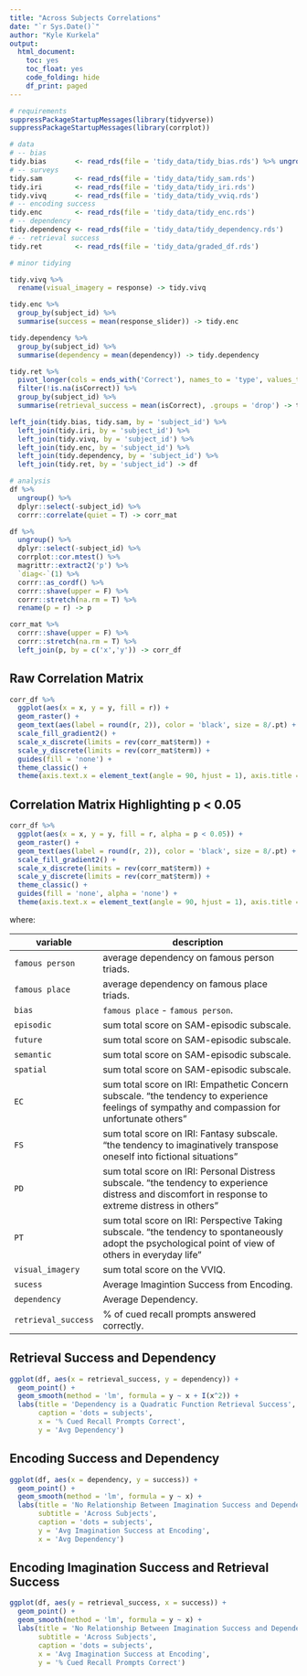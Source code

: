 ```yaml
---
title: "Across Subjects Correlations"
date: "`r Sys.Date()`"
author: "Kyle Kurkela"
output: 
  html_document:
    toc: yes
    toc_float: yes
    code_folding: hide
    df_print: paged    
---
```


```r
# requirements
suppressPackageStartupMessages(library(tidyverse))
suppressPackageStartupMessages(library(corrplot))

# data
# -- bias
tidy.bias       <- read_rds(file = 'tidy_data/tidy_bias.rds') %>% ungroup()
# -- surveys
tidy.sam        <- read_rds(file = 'tidy_data/tidy_sam.rds')
tidy.iri        <- read_rds(file = 'tidy_data/tidy_iri.rds')
tidy.vivq       <- read_rds(file = 'tidy_data/tidy_vviq.rds')
# -- encoding success
tidy.enc        <- read_rds(file = 'tidy_data/tidy_enc.rds')
# -- dependency
tidy.dependency <- read_rds(file = 'tidy_data/tidy_dependency.rds')
# -- retrieval success
tidy.ret        <- read_rds(file = 'tidy_data/graded_df.rds')

```

```r
# minor tidying

tidy.vivq %>%
  rename(visual_imagery = response) -> tidy.vivq

tidy.enc %>%
  group_by(subject_id) %>%
  summarise(success = mean(response_slider)) -> tidy.enc

tidy.dependency %>%
  group_by(subject_id) %>%
  summarise(dependency = mean(dependency)) -> tidy.dependency

tidy.ret %>%
  pivot_longer(cols = ends_with('Correct'), names_to = 'type', values_to = 'isCorrect') %>%
  filter(!is.na(isCorrect)) %>%
  group_by(subject_id) %>%
  summarise(retrieval_success = mean(isCorrect), .groups = 'drop') -> tidy.ret

left_join(tidy.bias, tidy.sam, by = 'subject_id') %>%
  left_join(tidy.iri, by = 'subject_id') %>%
  left_join(tidy.vivq, by = 'subject_id') %>%
  left_join(tidy.enc, by = 'subject_id') %>%
  left_join(tidy.dependency, by = 'subject_id') %>%
  left_join(tidy.ret, by = 'subject_id') -> df
```

```r
# analysis
df %>%
  ungroup() %>%
  dplyr::select(-subject_id) %>%
  corrr::correlate(quiet = T) -> corr_mat

df %>%
  ungroup() %>%
  dplyr::select(-subject_id) %>%
  corrplot::cor.mtest() %>%
  magrittr::extract2('p') %>%
  `diag<-`(1) %>%
  corrr::as_cordf() %>%
  corrr::shave(upper = F) %>%
  corrr::stretch(na.rm = T) %>%
  rename(p = r) -> p

corr_mat %>%
  corrr::shave(upper = F) %>%
  corrr::stretch(na.rm = T) %>%
  left_join(p, by = c('x','y')) -> corr_df
```

## Raw Correlation Matrix

```r
corr_df %>%
  ggplot(aes(x = x, y = y, fill = r)) +
  geom_raster() +
  geom_text(aes(label = round(r, 2)), color = 'black', size = 8/.pt) +
  scale_fill_gradient2() +
  scale_x_discrete(limits = rev(corr_mat$term)) +
  scale_y_discrete(limits = rev(corr_mat$term)) +
  guides(fill = 'none') +
  theme_classic() +
  theme(axis.text.x = element_text(angle = 90, hjust = 1), axis.title = element_blank())
```

## Correlation Matrix Highlighting p < 0.05

```r
corr_df %>%
  ggplot(aes(x = x, y = y, fill = r, alpha = p < 0.05)) +
  geom_raster() +
  geom_text(aes(label = round(r, 2)), color = 'black', size = 8/.pt) +
  scale_fill_gradient2() +
  scale_x_discrete(limits = rev(corr_mat$term)) +
  scale_y_discrete(limits = rev(corr_mat$term)) +
  theme_classic() +
  guides(fill = 'none', alpha = 'none') +
  theme(axis.text.x = element_text(angle = 90, hjust = 1), axis.title = element_blank())
```

where:

| variable | description | 
| ----     | ----------  |
`famous person` | average dependency on famous person triads. |
`famous place` | average dependency on famous place triads. |
`bias` | `famous place` - `famous person`. |
`episodic` | sum total score on SAM-episodic subscale. |
`future` | sum total score on SAM-episodic subscale. |
`semantic` | sum total score on SAM-episodic subscale. |
`spatial` | sum total score on SAM-episodic subscale. |
`EC` | sum total score on IRI: Empathetic Concern subscale. "the tendency to experience feelings of sympathy and compassion for unfortunate others" |
`FS` | sum total score on IRI: Fantasy subscale. "the tendency to imaginatively transpose oneself into fictional situations" |
`PD` | sum total score on IRI: Personal Distress subscale. "the tendency to experience distress and discomfort in response to extreme distress in others" |
`PT` | sum total score on IRI: Perspective Taking subscale. "the tendency to spontaneously adopt the psychological point of view of others in everyday life" |
`visual_imagery` | sum total score on the VVIQ. |
| `sucess` | Average Imagintion Success from Encoding. |
| `dependency` | Average Dependency. |
| `retrieval_success` | % of cued recall prompts answered correctly. |

## Retrieval Success and Dependency

```r
ggplot(df, aes(x = retrieval_success, y = dependency)) +
  geom_point() +
  geom_smooth(method = 'lm', formula = y ~ x + I(x^2)) +
  labs(title = 'Dependency is a Quadratic Function Retrieval Success', 
       caption = 'dots = subjects',
       x = '% Cued Recall Prompts Correct',
       y = 'Avg Dependency')
```

## Encoding Success and Dependency

```r
ggplot(df, aes(x = dependency, y = success)) +
  geom_point() +
  geom_smooth(method = 'lm', formula = y ~ x) +
  labs(title = 'No Relationship Between Imagination Success and Dependency',
       subtitle = 'Across Subjects',
       caption = 'dots = subjects',
       y = 'Avg Imagination Success at Encoding',
       x = 'Avg Dependency')
```

## Encoding Imagination Success and Retrieval Success

```r
ggplot(df, aes(y = retrieval_success, x = success)) +
  geom_point() +
  geom_smooth(method = 'lm', formula = y ~ x) +
  labs(title = 'No Relationship Between Imagination Success and Dependency',
       subtitle = 'Across Subjects',
       caption = 'dots = subjects',
       x = 'Avg Imagination Success at Encoding',
       y = '% Cued Recall Prompts Correct')
```

